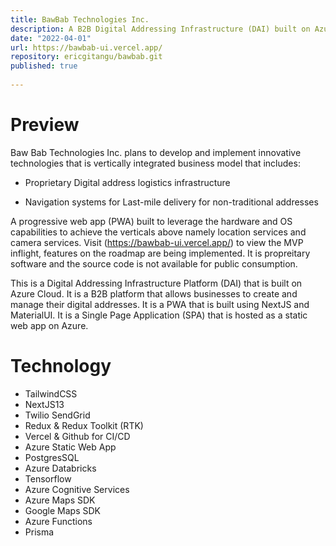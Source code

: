 ```yaml
---
title: BawBab Technologies Inc.
description: A B2B Digital Addressing Infrastructure (DAI) built on Azure Cloud
date: "2022-04-01"
url: https://bawbab-ui.vercel.app/
repository: ericgitangu/bawbab.git
published: true
  
---
```


# Preview

Baw Bab Technologies Inc. plans to develop and implement innovative technologies that is vertically integrated business model that includes:

- Proprietary Digital address logistics infrastructure

- Navigation systems for Last-mile delivery for non-traditional addresses

A progressive web app (PWA) built to leverage the hardware and OS capabilities to achieve the verticals above namely location services and camera services. Visit (https://bawbab-ui.vercel.app/) to view the MVP inflight, features on the roadmap are being implemented. It is propreitary software and the source code is not available for public consumption.

This is a Digital Addressing Infrastructure Platform (DAI) that is built on Azure Cloud. It is a B2B platform that allows businesses to create and manage their digital addresses. It is a PWA that is built using NextJS and MaterialUI. It is a Single Page Application (SPA) that is hosted as a static web app on Azure.

# Technology 

- TailwindCSS
- NextJS13
- Twilio SendGrid
- Redux & Redux Toolkit (RTK)
- Vercel & Github for CI/CD
- Azure Static Web App
- PostgresSQL
- Azure Databricks
- Tensorflow
- Azure Cognitive Services
- Azure Maps SDK
- Google Maps SDK
- Azure Functions
- Prisma